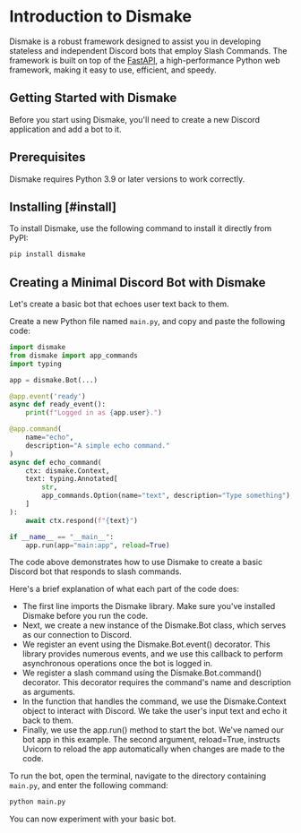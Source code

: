 # Introduction to Dismake

Dismake is a robust framework designed to assist you in developing stateless and independent Discord bots that employ Slash Commands. The framework is built on top of the [FastAPI](https://fastapi.tiangolo.com), a high-performance Python web framework, making it easy to use, efficient, and speedy.

## Getting Started with Dismake

Before you start using Dismake, you'll need to create a new Discord application and add a bot to it.

## Prerequisites

Dismake requires Python 3.9 or later versions to work correctly.

## Installing [#install]

To install Dismake, use the following command to install it directly from PyPI:

```bash copy
pip install dismake
```

## Creating a Minimal Discord Bot with Dismake

Let's create a basic bot that echoes user text back to them.

Create a new Python file named `main.py`, and copy and paste the following code:

```py copy filename="main.py" showLineNumbers
import dismake
from dismake import app_commands
import typing

app = dismake.Bot(...)

@app.event('ready')
async def ready_event():
    print(f"Logged in as {app.user}.")

@app.command(
    name="echo",
    description="A simple echo command."
)
async def echo_command(
    ctx: dismake.Context,
    text: typing.Annotated[
        str,
        app_commands.Option(name="text", description="Type something"), type=str
    ]
):
    await ctx.respond(f"{text}")

if __name__ == "__main__":
    app.run(app="main:app", reload=True)
```

The code above demonstrates how to use Dismake to create a basic Discord bot that responds to slash commands.

Here's a brief explanation of what each part of the code does:

- The first line imports the Dismake library. Make sure you've installed Dismake before you run the code.
- Next, we create a new instance of the Dismake.Bot class, which serves as our connection to Discord.
- We register an event using the Dismake.Bot.event() decorator. This library provides numerous events, and we use this callback to perform asynchronous operations once the bot is logged in.
- We register a slash command using the Dismake.Bot.command() decorator. This decorator requires the command's name and description as arguments.
- In the function that handles the command, we use the Dismake.Context object to interact with Discord. We take the user's input text and echo it back to them.
- Finally, we use the app.run() method to start the bot. We've named our bot app in this example. The second argument, reload=True, instructs Uvicorn to reload the app automatically when changes are made to the code.

To run the bot, open the terminal, navigate to the directory containing `main.py`, and enter the following command:

```bash copy
python main.py
```

You can now experiment with your basic bot.
